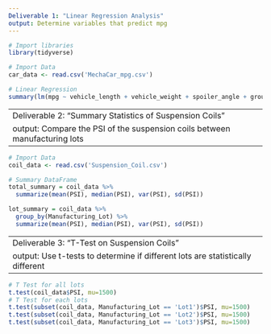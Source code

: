 ```yaml
---
Deliverable 1: "Linear Regression Analysis"
output: Determine variables that predict mpg
---
```



```r
# Import libraries
library(tidyverse)
```

```r
# Import Data
car_data <- read.csv('MechaCar_mpg.csv')
```

```r
# Linear Regression
summary(lm(mpg ~ vehicle_length + vehicle_weight + spoiler_angle + ground_clearance + AWD, data=car_data))
```


---
Deliverable 2: "Summary Statistics of Suspension Coils"
output: Compare the PSI of the suspension coils between manufacturing lots
---

```r
# Import Data
coil_data <- read.csv('Suspension_Coil.csv')
```

```r
# Summary DataFrame
total_summary = coil_data %>%
  summarize(mean(PSI), median(PSI), var(PSI), sd(PSI))

lot_summary = coil_data %>%
  group_by(Manufacturing_Lot) %>%
  summarize(mean(PSI), median(PSI), var(PSI), sd(PSI))

```


---
Deliverable 3: "T-Test on Suspension Coils"
output: Use t-tests to determine if different lots are statistically different
---


```r

# T Test for all lots
t.test(coil_data$PSI, mu=1500)
# T Test for each lots
t.test(subset(coil_data, Manufacturing_Lot == 'Lot1')$PSI, mu=1500)
t.test(subset(coil_data, Manufacturing_Lot == 'Lot2')$PSI, mu=1500)
t.test(subset(coil_data, Manufacturing_Lot == 'Lot3')$PSI, mu=1500)
```

